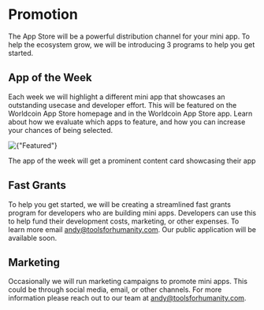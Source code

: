 
# Promotion

The App Store will be a powerful distribution channel for your mini app. To help the ecosystem grow, we will be introducing 3 programs to help you get started.

## App of the Week
Each week we will highlight a different mini app that showcases an outstanding usecase and developer effort. 
This will be featured on the Worldcoin App Store homepage and in the Worldcoin App Store app. Learn about how we evaluate which apps to feature,
and how you can increase your chances of being selected.

<div className="w-full flex flex-col items-center justify-center">
    <Image width={243} height={549} src={"/images/docs/mini-apps/more/featured.jpg"} alt={"Featured"} className="!m-0" />
    <p>The app of the week will get a prominent content card showcasing their app</p>
</div>

## Fast Grants
To help you get started, we will be creating a streamlined fast grants program for developers who are building mini apps. Developers can use this to 
help fund their development costs, marketing, or other expenses. To learn more email andy@toolsforhumanity.com. Our public application will be available soon.


## Marketing
Occasionally we will run marketing campaigns to promote mini apps. This could be through social media, email, or other channels. For more information please
reach out to our team at andy@toolsforhumanity.com. 